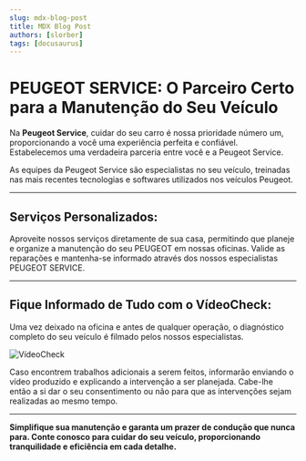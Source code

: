 ```yaml
---
slug: mdx-blog-post
title: MDX Blog Post
authors: [slorber]
tags: [docusaurus]
---
```


# PEUGEOT SERVICE: O Parceiro Certo para a Manutenção do Seu Veículo

Na **Peugeot Service**, cuidar do seu carro é nossa prioridade número um, proporcionando a você uma experiência perfeita e confiável. Estabelecemos uma verdadeira parceria entre você e a Peugeot Service.

As equipes da Peugeot Service são especialistas no seu veículo, treinadas nas mais recentes tecnologias e softwares utilizados nos veículos Peugeot.

---

## Serviços Personalizados:

Aproveite nossos serviços diretamente de sua casa, permitindo que planeje e organize a manutenção do seu PEUGEOT em nossas oficinas. Valide as reparações e mantenha-se informado através dos nossos especialistas PEUGEOT SERVICE.

---

## Fique Informado de Tudo com o VídeoCheck:

Uma vez deixado na oficina e antes de qualquer operação, o diagnóstico completo do seu veículo é filmado pelos nossos especialistas. 

![VídeoCheck](link_para_imagem_videocheck)

Caso encontrem trabalhos adicionais a serem feitos, informarão enviando o vídeo produzido e explicando a intervenção a ser planejada. Cabe-lhe então a si dar o seu consentimento ou não para que as intervenções sejam realizadas ao mesmo tempo.

---

**Simplifique sua manutenção e garanta um prazer de condução que nunca para. Conte conosco para cuidar do seu veículo, proporcionando tranquilidade e eficiência em cada detalhe.**

